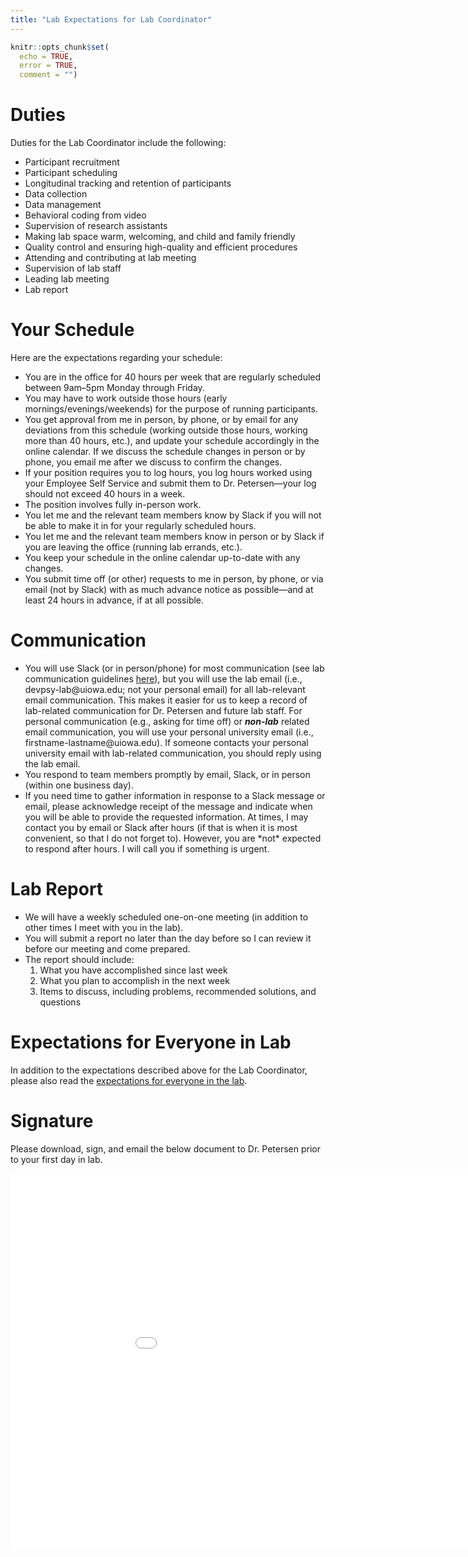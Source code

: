 ```yaml
---
title: "Lab Expectations for Lab Coordinator"
---
```


```r
knitr::opts_chunk$set(
  echo = TRUE,
  error = TRUE,
  comment = "")
```

# Duties {#duties}

Duties for the Lab Coordinator include the following:

- Participant recruitment
- Participant scheduling
- Longitudinal tracking and retention of participants
- Data collection
- Data management
- Behavioral coding from video
- Supervision of research assistants
- Making lab space warm, welcoming, and child and family friendly
- Quality control and ensuring high-quality and efficient procedures
- Attending and contributing at lab meeting
- Supervision of lab staff
- Leading lab meeting
- Lab report

# Your Schedule {#schedule}

Here are the expectations regarding your schedule:

- You are in the office for 40 hours per week that are regularly scheduled between 9am–5pm Monday through Friday.
- You may have to work outside those hours (early mornings/evenings/weekends) for the purpose of running participants.
- You get approval from me in person, by phone, or by email for any deviations from this schedule (working outside those hours, working more than 40 hours, etc.), and update your schedule accordingly in the online calendar.
If we discuss the schedule changes in person or by phone, you email me after we discuss to confirm the changes.
- If your position requires you to log hours, you log hours worked using your Employee Self Service and submit them to Dr. Petersen—your log should not exceed 40 hours in a week.
- The position involves fully in-person work.
- You let me and the relevant team members know by Slack if you will not be able to make it in for your regularly scheduled hours.
- You let me and the relevant team members know in person or by Slack if you are leaving the office (running lab errands, etc.).
- You keep your schedule in the online calendar up-to-date with any changes.
- You submit time off (or other) requests to me in person, by phone, or via email (not by Slack) with as much advance notice as possible—and at least 24 hours in advance, if at all possible.

# Communication {#communication}

- You will use Slack (or in person/phone) for most communication (see lab communication guidelines [here](manual.html#labCommunication)), but you will use the lab email (i.e., devpsy-lab@uiowa.edu; not your personal email) for all lab-relevant email communication.
This makes it easier for us to keep a record of lab-related communication for Dr. Petersen and future lab staff.
For personal communication (e.g., asking for time off) or ***non-lab*** related email communication, you will use your personal university email (i.e., firstname-lastname@uiowa.edu).
If someone contacts your personal university email with lab-related communication, you should reply using the lab email.
- You respond to team members promptly by email, Slack, or in person (within one business day).
- 
If you need time to gather information in response to a Slack message or email, please acknowledge receipt of the message and indicate when you will be able to provide the requested information.
At times, I may contact you by email or Slack after hours (if that is when it is most convenient, so that I do not forget to).
However, you are \*not\* expected to respond after hours.
I will call you if something is urgent.

# Lab Report {#labReport}

- We will have a weekly scheduled one-on-one meeting (in addition to other times I meet with you in the lab).
- You will submit a report no later than the day before so I can review it before our meeting and come prepared.
- The report should include:
    1. What you have accomplished since last week
    1. What you plan to accomplish in the next week
    1. Items to discuss, including problems, recommended solutions, and questions

# Expectations for Everyone in Lab {#expectationsForEveryone}

In addition to the expectations described above for the Lab Coordinator, please also read the [expectations for everyone in the lab](expectations-everyone.html).

# Signature {#signature}

Please download, sign, and email the below document to Dr. Petersen prior to your first day in lab.

<embed src="Files/signature_page.pdf" width="1000" height="600">
